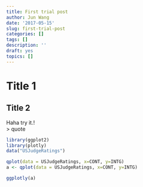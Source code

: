 ```yaml
---
title: First trial post
author: Jun Wang
date: '2017-05-15'
slug: first-trial-post
categories: []
tags: []
description: ''
draft: yes
topics: []
---
```


# Title 1
## Title 2  
Haha try it.!  
> quote

```r
library(ggplot2)
library(plotly)
data("USJudgeRatings")

qplot(data = USJudgeRatings, x=CONT, y=INTG)
a <- qplot(data = USJudgeRatings, x=CONT, y=INTG)

ggplotly(a)

```

